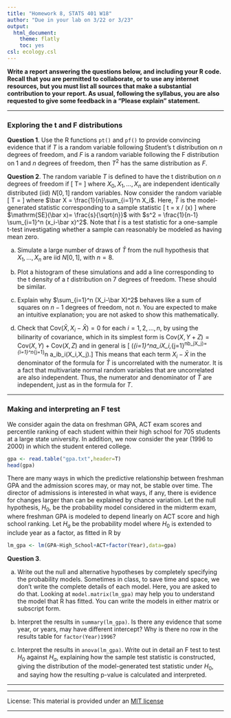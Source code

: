 ```yaml
---
title: "Homework 8, STATS 401 W18"
author: "Due in your lab on 3/22 or 3/23"
output:
  html_document:
    theme: flatly
    toc: yes
csl: ecology.csl
---
```


\newcommand\E{\mathrm{E}}
\newcommand\SE{\mathrm{SE}}
\newcommand\var{\mathrm{Var}}
\newcommand\cov{\mathrm{Cov}}
\newcommand\prob{\mathrm{P}}
\newcommand\mat[1]{\mathbb{#1}}
\renewcommand\vect[1]{\boldsymbol{\mathrm{#1}}}
\newcommand\transpose{{\scriptscriptstyle \mathrm{T}}}
\usepackage{amsmath}


**Write a report answering the questions below, and including your R code.
Recall that you are permitted to collaborate, or to use any internet resources, but you must list all sources that make a substantial contribution to your report.
As usual, following the syllabus, you are also requested to give some feedback in a "Please explain" statement.
**

--------------

### Exploring the t and F distributions

**Question 1**. Use the R functions `pt()` and `pf()` to provide convincing evidence that if $T$ is a random variable following Student's t distribution on $n$ degrees of freedom, and $F$ is a random variable following the F distribution on $1$ and $n$ degrees of freedom, then $T^2$ has the same distribution as $F$.

**Question 2**. The random variable $T$ is defined to have the t distribution on $n$ degrees of freedom if
\[
T=\frac{X_0}{\Big(\frac{1}{n}\sum_{i=1}^n X_i^2\Big)}
\]
where $X_0, X_1,\dots,X_n$ are independent identically distributed (iid) $N[0,1]$ random variables. Now consider the random variable
\[
\bar T = \frac{\sqrt{n} \, \bar X}{
\sqrt{\frac{1}{n-1} \sum_{i=1}^n (X_i-\bar X)^2}
}
\]
where $\bar X = \frac{1}{n}\sum_{i=1}^n X_i$. Here, $\bar T$ is the model-generated statistic corresponding to a sample statistic
\[
\bar t = \bar x \big/ \SE(\bar x)
\]
where $\SE(\bar x)= \frac{s}{\sqrt{n}}$ with $s^2 = \frac{1}{n-1} \sum_{i=1}^n (x_i-\bar x)^2$. Note that $\bar t$ is a test statistic for a one-sample t-test investigating whether a sample can reasonably be modeled as having mean zero.

(a) Simulate a large number of draws of $\bar T$ from the null hypothesis that $X_1,\dots,X_n$ are iid $N[0,1]$, with $n=8$.

(b) Plot a histogram of these simulations and add a line corresponding to the t density of a $t$ distribution on 7 degrees of freedom. These should be similar. 

(c) Explain why $\sum_{i=1}^n (X_i-\bar X)^2$ behaves like a sum of squares on $n-1$ degrees of freedom, not $n$. You are expected to make an intuitive explanation; you are not asked to show this mathematically. 

(d) Check that $\cov(\bar X,X_i-\bar X)=0$ for each $i=1,2,\dots,n$, by using the bilinarity of covariance, which in its simplest form is $\cov(X,Y+Z)=\cov(X,Y)+\cov(X,Z)$ and in general is
\[
\cov\Big(\sum_{i=1}^na_iX_i,\sum_{j=1}^nb_jX_j\Big)=\sum_{i=1}^n\sum_{j=1}^n a_ib_i\cov(X_i,X_j).\]
This means that each term $X_i-\bar X$ in the denominator of the formula for $\bar T$ is uncorrelated with the numerator. It is a fact that multivariate normal random variables that are uncorrelated are also independent. Thus, the numerator and denominator of $\bar T$ are independent, just as in the formula for $T$.

--------

### Making and interpreting an F test

We consider again the data on freshman GPA, ACT exam scores and percentile ranking of each student within their high school for 705 students at a large state university.
In addition, we now consider the year (1996 to 2000) in which the student entered college.
```r
gpa <- read.table("gpa.txt",header=T)
head(gpa)
```
There are many ways in which the predictive relationship between freshman GPA and the admission scores may, or may not, be stable over time.
The director of admissions is interested in what ways, if any, there is evidence for changes larger than can be explained by chance variation. 
Let the null hypothesis, $H_0$, be the probability model considered in the midterm exam, where freshman GPA is modeled to depend linearly on ACT score and high school ranking.
Let $H_a$ be the probability model where $H_0$ is extended to include year as a factor, as fitted in R by
```r
lm_gpa <- lm(GPA~High_School+ACT+factor(Year),data=gpa)
```

**Question 3**.

(a) Write out the null and alternative hypotheses by completely specifying the probability models. Sometimes in class, to save time and space, we don't write the complete details of each model. Here, you are asked to do that. Looking at `model.matrix(lm_gpa)` may help you to understand the model that R has fitted. You can write the models in either matrix or subscript form.

(b) Interpret the results in `summary(lm_gpa)`. Is there any evidence that some year, or years, may have different intercept? Why is there no row in the results table for `factor(Year)1996`?

(c) Interpret the results in `anova(lm_gpa)`. Write out in detail an F test to test $H_0$ against $H_a$, explaining how the sample test statistic is constructed, giving the distribution of the model-generated test statistic under $H_0$, and saying how the resulting p-value is calculated and interpreted.


--------------

-------------

License: This material is provided under an [MIT license](https://ionides.github.io/401w18/LICENSE)<br>


------
